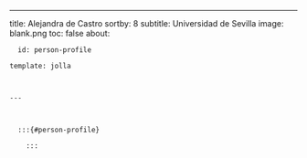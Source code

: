 ---
title: Alejandra de Castro
sortby: 8
subtitle: Universidad de Sevilla
image: blank.png
toc: false
about:

      id: person-profile

    template: jolla

    

    ---

      

      :::{#person-profile}

        :::

